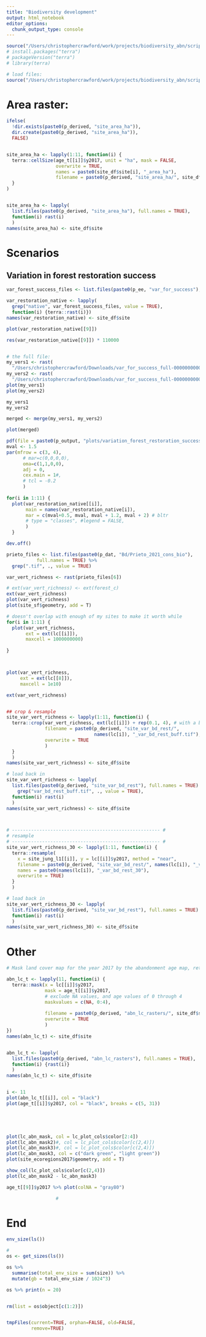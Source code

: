```yaml
---
title: "Biodiversity development"
output: html_notebook
editor_options: 
  chunk_output_type: console
---
```


```r
source("/Users/christophercrawford/work/projects/biodiversity_abn/scripts/0_start.R")
# install.packages("terra")
# packageVersion("terra")
# library(terra)

# load files:
source("/Users/christophercrawford/work/projects/biodiversity_abn/scripts/util/_util_files.R")
```



# Area raster:

```r
ifelse(
  !dir.exists(paste0(p_derived, "site_area_ha")), 
  dir.create(paste0(p_derived, "site_area_ha")), 
  FALSE)


site_area_ha <- lapply(1:11, function(i) {
  terra::cellSize(age_t[[i]]$y2017, unit = "ha", mask = FALSE,
                  overwrite = TRUE,
                  names = paste0(site_df$site[i], "_area_ha"),
                  filename = paste0(p_derived, "site_area_ha/", site_df$site[i], "_area_ha.tif"))
  }
)


site_area_ha <- lapply(
  list.files(paste0(p_derived, "site_area_ha"), full.names = TRUE), 
  function(i) rast(i)
  )
names(site_area_ha) <- site_df$site
```




# Scenarios

## Variation in forest restoration success

```r
var_forest_success_files <- list.files(paste0(p_ee, "var_for_success"), full.names = TRUE)

var_restoration_native <- lapply(
  grep("native", var_forest_success_files, value = TRUE), 
  function(i) {terra::rast(i)})
names(var_restoration_native) <- site_df$site

plot(var_restoration_native[[9]])

res(var_restoration_native[[9]]) * 110000


# the full file:
my_vers1 <- rast(
  "/Users/christophercrawford/Downloads/var_for_success_full-0000000000-0000032768.tif")
my_vers2 <- rast(
  "/Users/christophercrawford/Downloads/var_for_success_full-0000000000-0000000000.tif")
plot(my_vers1)
plot(my_vers2)

my_vers1
my_vers2

merged <- merge(my_vers1, my_vers2)

plot(merged)
```

```r
pdf(file = paste0(p_output, "plots/variation_forest_restoration_success.pdf"), width = 10, height = 7.5)
mval <- 1.5
par(mfrow = c(3, 4), 
      # mar=c(0,0,0,0), 
      oma=c(1,1,0,0), 
      adj = 0,
      cex.main = 1#,
      # tcl = -0.2
      )
    
for(i in 1:11) {
  plot(var_restoration_native[[i]], 
       main = names(var_restoration_native[i]),
       mar = c(mval+0.5, mval, mval + 1.2, mval + 2) # bltr   
       # type = "classes", #legend = FALSE,
       )
  }

dev.off()
```

```r
prieto_files <- list.files(paste0(p_dat, "Bd/Prieto_2021_cons_bio"), 
           full.names = TRUE) %>% 
  grep(".tif", ., value = TRUE)

var_vert_richness <- rast(prieto_files[6])

# ext(var_vert_richness) <- ext(forest_c)
ext(var_vert_richness)
plot(var_vert_richness)
plot(site_sf$geometry, add = T)

# doesn't overlap with enough of my sites to make it worth while
for(i in 1:11) {
  plot(var_vert_richness,
       ext = ext(lc[[i]]),
       maxcell = 1000000000)
  
}



plot(var_vert_richness,
     ext = ext(lc[[8]]),
     maxcell = 1e10)

ext(var_vert_richness)


## crop & resample
site_var_vert_richness <- lapply(1:11, function(i) {
  terra::crop(var_vert_richness, ext(lc[[i]]) + rep(0.1, 4), # with a bit of buffer
              filename = paste0(p_derived, "site_var_bd_rest/", 
                                names(lc[i]), "_var_bd_rest_buff.tif"),
              overwrite = TRUE
              )
  }
  )
names(site_var_vert_richness) <- site_df$site

# load back in
site_var_vert_richness <- lapply(
  list.files(paste0(p_derived, "site_var_bd_rest"), full.names = TRUE) %>%
    grep("var_bd_rest_buff.tif", ., value = TRUE), 
  function(i) rast(i)
  )
names(site_var_vert_richness) <- site_df$site



# ------------------------------------------------------ #
# resample
# ------------------------------------------------------ #
site_var_vert_richness_30 <- lapply(1:11, function(i) {
  terra::resample(
    x = site_jung_l1[[i]], y = lc[[i]]$y2017, method = "near",
    filename = paste0(p_derived, "site_var_bd_rest/", names(lc[i]), "_var_bd_rest_30.tif"),
    names = paste0(names(lc[i]), "_var_bd_rest_30"),
    overwrite = TRUE)
  }
  )

# load back in
site_var_vert_richness_30 <- lapply(
  list.files(paste0(p_derived, "site_var_bd_rest"), full.names = TRUE) %>% grep("_var_bd_rest_30.tif", ., value = TRUE), 
  function(i) rast(i)
  )
names(site_var_vert_richness_30) <- site_df$site

```

# Other

```r

# Mask land cover map for the year 2017 by the abandonment age map, returning the land cover class for all abandonment of 5 years of more.

abn_lc_t <- lapply(11, function(i) {
  terra::mask(x = lc[[i]]$y2017, 
              mask = age_t[[i]]$y2017,
              # exclude NA values, and age values of 0 through 4
              maskvalues = c(NA, 0:4),
              
              filename = paste0(p_derived, "abn_lc_rasters/", site_df$site[i], "_abn_lc.tif"),
              overwrite = TRUE
              )
})
names(abn_lc_t) <- site_df$site


abn_lc_t <- lapply(
  list.files(paste0(p_derived, "abn_lc_rasters"), full.names = TRUE),
  function(i) {rast(i)}
  )
names(abn_lc_t) <- site_df$site


i <- 11
plot(abn_lc_t[[i]], col = "black")
plot(age_t[[i]]$y2017, col = "black", breaks = c(5, 31))



  

plot(lc_abn_mask, col = lc_plot_cols$color[2:4])
plot(lc_abn_mask2)#, col = lc_plot_cols$color[c(2,4)])
plot(lc_abn_mask3)#, col = lc_plot_cols$color[c(2,4)])
plot(lc_abn_mask3, col = c("dark green", "light green"))
plot(site_ecoregions2017$geometry, add = T)

show_col(lc_plot_cols$color[c(2,4)])
plot(lc_abn_mask2 - lc_abn_mask3)

age_t[[9]]$y2017 %>% plot(colNA = "gray80")

                  # 


```

# End

```r
env_size(ls())

# 
os <- get_sizes(ls())

os %>% 
  summarise(total_env_size = sum(size)) %>% 
  mutate(gb = total_env_size / 1024^3)

os %>% print(n = 20)


rm(list = os$object[c(1:2)])


tmpFiles(current=TRUE, orphan=FALSE, old=FALSE, 
         remove=TRUE)

```

